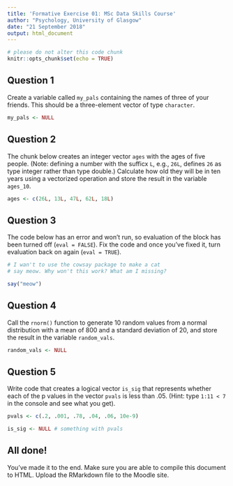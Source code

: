 ```yaml
---
title: 'Formative Exercise 01: MSc Data Skills Course'
author: "Psychology, University of Glasgow"
date: "21 September 2018"
output: html_document
---
```


```r
# please do not alter this code chunk
knitr::opts_chunk$set(echo = TRUE)
```

## Question 1

Create a variable called `my_pals` containing the names of three of your friends. This should be a three-element vector of type `character`.

```r
my_pals <- NULL
```

## Question 2

The chunk below creates an integer vector `ages` with the ages of five people. (Note: defining a number with the sufficx `L`, e.g., `26L`, defines `26` as type integer rather than type double.)  Calculate how old they will be in ten years using a vectorized operation and store the result in the variable `ages_10`.

```r
ages <- c(26L, 13L, 47L, 62L, 18L)
```

## Question 3

The code below has an error and won't run, so evaluation of the block has been turned off (`eval = FALSE`). Fix the code and once you've fixed it, turn evaluation back on again (`eval = TRUE`).

```r
# I wan't to use the cowsay package to make a cat
# say meow. Why won't this work? What am I missing?

say("meow")
```

## Question 4

Call the `rnorm()` function to generate 10 random values from a normal distribution with a mean of 800 and a standard deviation of 20, and store the result in the variable `random_vals`.

```r
random_vals <- NULL
```

## Question 5

Write code that creates a logical vector `is_sig` that represents whether each of the p values in the vector `pvals` is less than .05. (Hint: type `1:11 < 7` in the console and see what you get).

```r
pvals <- c(.2, .001, .78, .04, .06, 10e-9)

is_sig <- NULL # something with pvals
```

## All done!

You've made it to the end. Make sure you are able to compile this document to HTML. Upload the RMarkdown file to the Moodle site.